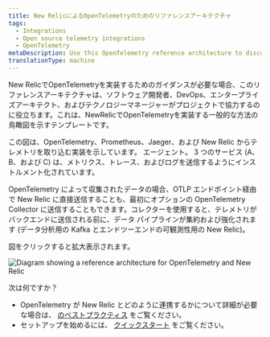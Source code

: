 ```yaml
---
title: New RelicによるOpenTelemetryのためのリファレンスアーキテクチャ
tags:
  - Integrations
  - Open source telemetry integrations
  - OpenTelemetry
metaDescription: Use this OpenTelemetry reference architecture to discuss New Relic implementations with your team.
translationType: machine
---
```



New RelicでOpenTelemetryを実装するためのガイダンスが必要な場合、このリファレンスアーキテクチャは、ソフトウェア開発者、DevOps、エンタープライズアーキテクト、およびテクノロジーマネージャーがプロジェクトで協力するのに役立ちます。これは、NewRelicでOpenTelemetryを実装する一般的な方法の鳥瞰図を示すテンプレートです。

この図は、OpenTelemetry、Prometheus、Jaeger、および New Relic からテレメトリを取り込む実装を示しています。 <InlinePopover type="apm"/>エージェント。 3 つのサービス (A、B、および C) は、メトリクス、トレース、およびログを送信するようにインストルメント化されています。

OpenTelemetry によって収集されたデータの場合、OTLP エンドポイント経由で New Relic に直接送信することも、最初にオプションの OpenTelemetry Collector に送信することもできます。コレクターを使用すると、テレメトリがバックエンドに送信される前に、データ パイプラインが集約および強化されます (データ分析用の Kafka とエンドツーエンドの可観測性用の New Relic)。

図をクリックすると拡大表示されます。

<img
  title="Diagram showing a reference architecture for OpenTelemetry and New Relic"
  alt="Diagram showing a reference architecture for OpenTelemetry and New Relic"
  src={moreintegrationsOtelRefArch}
/>

次は何ですか？

* OpenTelemetry が New Relic とどのように連携するかについて詳細が必要な場合は、 [のベストプラクティス](/docs/more-integrations/open-source-telemetry-integrations/opentelemetry/opentelemetry-concepts) をご覧ください。
* セットアップを始めるには、 [クイックスタート](/docs/more-integrations/open-source-telemetry-integrations/opentelemetry/opentelemetry-quick-start) をご覧ください。